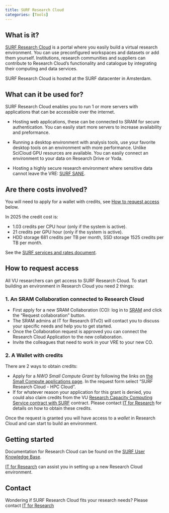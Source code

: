 ```yaml
---
title: SURF Research Cloud
categories: [Tools]
---
```


## What is it?

[SURF Research Cloud](https://www.surf.nl/en/services/surf-research-cloud) is a portal where you easily build a virtual research environment. You can use preconfigured workspaces and datasets or add them yourself. Institutions, research communities and suppliers can contribute to Research Cloud's functionality and catalogue by integrating their computing and data services.

SURF Research Cloud is hosted at the SURF datacenter in Amsterdam.

## What can it be used for?

SURF Research Cloud enables you to run 1 or more servers with applications that can be accessible over the internet.

- Hosting web applications, these can be connected to SRAM for secure authentication. You can easily start more servers to increase availability and preformance.

- Running a desktop environment with analysis tools, use your favorite desktop tools on an environment with more performance. Unlike SciCloud GPU resources are available. You can easily connect an environment to your data on Research Drive or Yoda.

- Hosting a highly secure research environment where sensitive data cannot leave the VRE: [SURF SANE](https://www.surf.nl/en/themes/research-infrastructure/sane-secure-environment-for-analysing-sensitive-data).

## Are there costs involved?

You will need to apply for a wallet with credits, see [How to request access](#how-to-request-access) below.

In 2025 the credit cost is:

- 1.03 credits per CPU hour (only if the system is active).
- 21 credits per GPU hour (only if the system is active).
- HDD storage 681 credits per TB per month, SSD storage 1525 credits per TB per month.

See the [SURF services and rates document](https://www.surf.nl/files/2024-08/surf-services-and-rates-2025_0.pdf).

## How to request access

All VU researchers can get access to SURF Research Cloud. To start building an environment in Research Cloud you need 2 things:

### 1. An SRAM Collaboration connected to Research Cloud

- First apply for a new SRAM Collaboration (CO): log in to [SRAM](https://sram.surf.nl) and click the "Request collaboration" button.
- The SRAM admins at IT for Research (ITvO) will contact you to discuss your specific needs and help you to get started.
- Once the Collaboration request is approved you can connect the Research Cloud Application to the new collaboration.
- Invite the colleagues that need to work in your VRE to your new CO.

### 2. A Wallet with credits

There are 2 ways to obtain credits:

- Apply for a _NWO Small Compute Grant_ by following the links on [the Small Compute applications page](https://www.surf.nl/en/small-compute-applications-nwo). In the request form select "SURF Research Cloud - HPC Cloud".
- If for whatever reason your application for this grant is denied, you could also claim credits from the VU [Research Capacity Computing Service contract with SURF](https://www.surf.nl/research-capacity-computing-service-rccs-directe-toegang-tot-onze-rekensystemen-en-expertise) contract. Please contact [IT for Research](mailto:itvo.it@vu.nl) for details on how to obtain these credits.

Once the request is granted you will have access to a _wallet_ in Research Cloud and can start to build an environment.

## Getting started

Documentation for Research Cloud can be found on the [SURF User Knowledge Base](https://servicedesk.surf.nl/wiki/display/WIKI/SURF+Research+Cloud).

[IT for Research](mailto:itvo.it@vu.nl) can assist you in setting up a new Research Cloud environment.

## Contact

Wondering if SURF Research Cloud fits your research needs? Please contact [IT for Research](mailto:itvo.it@vu.nl)
